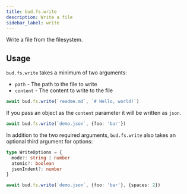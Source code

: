 ```yaml
---
title: bud.fs.write
description: Write a file
sidebar_label: write
---
```


Write a file from the filesystem.

## Usage

`bud.fs.write` takes a minimum of two arguments:

- `path` - The path to the file to write
- `content` - The content to write to the file

```typescript
await bud.fs.write(`readme.md`, `# Hello, world!`)
```

If you pass an object as the `content` parameter it will be written as `json`.

```typescript
await bud.fs.write(`demo.json`, {foo: 'bar'})
```

In addition to the two required arguments, `bud.fs.write` also takes an optional third argument for
options:

```typescript
type WriteOptions = {
  mode?: string | number
  atomic?: boolean
  jsonIndent?: number
}
```

```typescript
await bud.fs.write(`demo.json`, {foo: 'bar'}, {spaces: 2})
```
